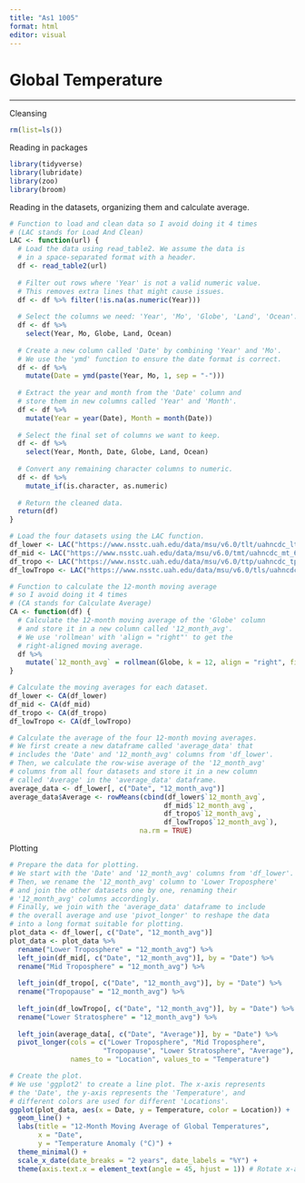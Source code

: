 ---
title: "As1 1005"
format: html
editor: visual
---

# Global Temperature

------------------------------------------------------------------------

Cleansing

```{r}
rm(list=ls())
```

Reading in packages

```{r}
library(tidyverse)
library(lubridate)
library(zoo)
library(broom)
```

Reading in the datasets, organizing them and calculate average.

```{r}
# Function to load and clean data so I avoid doing it 4 times
# (LAC stands for Load And Clean)
LAC <- function(url) {
  # Load the data using read_table2. We assume the data is 
  # in a space-separated format with a header.
  df <- read_table2(url)
  
  # Filter out rows where 'Year' is not a valid numeric value.
  # This removes extra lines that might cause issues.
  df <- df %>% filter(!is.na(as.numeric(Year)))
  
  # Select the columns we need: 'Year', 'Mo', 'Globe', 'Land', 'Ocean'.
  df <- df %>%
    select(Year, Mo, Globe, Land, Ocean) 
    
  # Create a new column called 'Date' by combining 'Year' and 'Mo'.
  # We use the 'ymd' function to ensure the date format is correct.
  df <- df %>%
    mutate(Date = ymd(paste(Year, Mo, 1, sep = "-"))) 
    
  # Extract the year and month from the 'Date' column and
  # store them in new columns called 'Year' and 'Month'.
  df <- df %>%
    mutate(Year = year(Date), Month = month(Date)) 
    
  # Select the final set of columns we want to keep.
  df <- df %>%
    select(Year, Month, Date, Globe, Land, Ocean) 
    
  # Convert any remaining character columns to numeric.
  df <- df %>%
    mutate_if(is.character, as.numeric) 
  
  # Return the cleaned data.
  return(df)
}

# Load the four datasets using the LAC function.
df_lower <- LAC("https://www.nsstc.uah.edu/data/msu/v6.0/tlt/uahncdc_lt_6.0.txt")
df_mid <- LAC("https://www.nsstc.uah.edu/data/msu/v6.0/tmt/uahncdc_mt_6.0.txt")
df_tropo <- LAC("https://www.nsstc.uah.edu/data/msu/v6.0/ttp/uahncdc_tp_6.0.txt")
df_lowTropo <- LAC("https://www.nsstc.uah.edu/data/msu/v6.0/tls/uahncdc_ls_6.0.txt")

# Function to calculate the 12-month moving average
# so I avoid doing it 4 times
# (CA stands for Calculate Average)
CA <- function(df) {
  # Calculate the 12-month moving average of the 'Globe' column
  # and store it in a new column called '12_month_avg'.
  # We use 'rollmean' with 'align = "right"' to get the 
  # right-aligned moving average.
  df %>%
    mutate(`12_month_avg` = rollmean(Globe, k = 12, align = "right", fill = NA))
}

# Calculate the moving averages for each dataset.
df_lower <- CA(df_lower)
df_mid <- CA(df_mid)
df_tropo <- CA(df_tropo)
df_lowTropo <- CA(df_lowTropo)

# Calculate the average of the four 12-month moving averages.
# We first create a new dataframe called 'average_data' that 
# includes the 'Date' and '12_month_avg' columns from 'df_lower'.
# Then, we calculate the row-wise average of the '12_month_avg'
# columns from all four datasets and store it in a new column 
# called 'Average' in the 'average_data' dataframe.
average_data <- df_lower[, c("Date", "12_month_avg")]
average_data$Average <- rowMeans(cbind(df_lower$`12_month_avg`, 
                                      df_mid$`12_month_avg`, 
                                      df_tropo$`12_month_avg`, 
                                      df_lowTropo$`12_month_avg`), 
                                na.rm = TRUE)
```

Plotting

```{r}
# Prepare the data for plotting.
# We start with the 'Date' and '12_month_avg' columns from 'df_lower'.
# Then, we rename the '12_month_avg' column to 'Lower Troposphere'
# and join the other datasets one by one, renaming their
# '12_month_avg' columns accordingly.
# Finally, we join with the 'average_data' dataframe to include
# the overall average and use 'pivot_longer' to reshape the data
# into a long format suitable for plotting.
plot_data <- df_lower[, c("Date", "12_month_avg")]
plot_data <- plot_data %>%
  rename("Lower Troposphere" = "12_month_avg") %>%
  left_join(df_mid[, c("Date", "12_month_avg")], by = "Date") %>%
  rename("Mid Troposphere" = "12_month_avg") %>%
  
  left_join(df_tropo[, c("Date", "12_month_avg")], by = "Date") %>%
  rename("Tropopause" = "12_month_avg") %>%
  
  left_join(df_lowTropo[, c("Date", "12_month_avg")], by = "Date") %>%
  rename("Lower Stratosphere" = "12_month_avg") %>%
  
  left_join(average_data[, c("Date", "Average")], by = "Date") %>%
  pivot_longer(cols = c("Lower Troposphere", "Mid Troposphere", 
                       "Tropopause", "Lower Stratosphere", "Average"), 
               names_to = "Location", values_to = "Temperature")

# Create the plot.
# We use 'ggplot2' to create a line plot. The x-axis represents
# the 'Date', the y-axis represents the 'Temperature', and
# different colors are used for different 'Locations'.
ggplot(plot_data, aes(x = Date, y = Temperature, color = Location)) +
  geom_line() +
  labs(title = "12-Month Moving Average of Global Temperatures",
       x = "Date",
       y = "Temperature Anomaly (°C)") +
  theme_minimal() +
  scale_x_date(date_breaks = "2 years", date_labels = "%Y") +
  theme(axis.text.x = element_text(angle = 45, hjust = 1)) # Rotate x-axis labels
```
